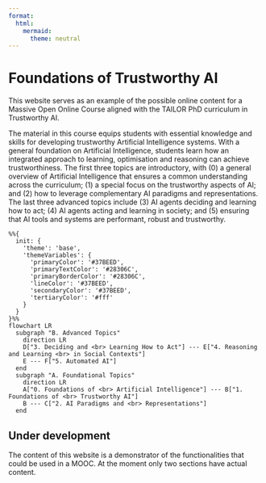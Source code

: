 ```yaml
---
format:
  html:
    mermaid:
      theme: neutral
---
```

# Foundations of Trustworthy AI {.unnumbered}

This website serves as an example of the possible online content for a Massive
Open Online Course aligned with the TAILOR PhD curriculum in Trustworthy AI.

The material in this course equips students with essential knowledge and skills
for developing trustworthy Artificial Intelligence systems. With a general
foundation on Artificial Intelligence, students learn how an integrated
approach to learning, optimisation and reasoning can achieve trustworthiness.
The first three topics are introductory, with (0) a general overview of
Artificial Intelligence that ensures a common understanding across the
curriculum; (1) a special focus on the trustworthy aspects of AI; and (2) how
to leverage complementary AI paradigms and representations. The last three
advanced topics include (3) AI agents deciding and learning how to act; (4) AI
agents acting and learning in society; and (5) ensuring that AI tools and
systems are performant, robust and trustworthy.

```mermaid
%%{
  init: {
    'theme': 'base',
    'themeVariables': {
      'primaryColor': '#37BEED',
      'primaryTextColor': '#28306C',
      'primaryBorderColor': '#28306C',
      'lineColor': '#37BEED',
      'secondaryColor': '#37BEED',
      'tertiaryColor': '#fff'
    }
  }
}%%
flowchart LR
  subgraph "B. Advanced Topics"
    direction LR
    D["3. Deciding and <br> Learning How to Act"] --- E["4. Reasoning and Learning <br> in Social Contexts"]
    E --- F["5. Automated AI"]
  end
  subgraph "A. Foundational Topics"
    direction LR
    A["0. Foundations of <br> Artificial Intelligence"] --- B["1. Foundations of <br> Trustworthy AI"]
    B --- C["2. AI Paradigms and <br> Representations"]
  end
```

::: {.callout-caution icon="true" collapse="false"}
# Under development

The content of this website is a demonstrator of the functionalities that could
be used in a MOOC. At the moment only two sections have actual content.
:::
